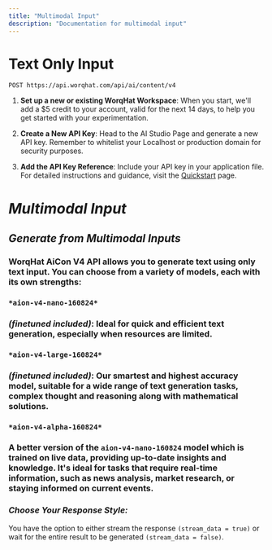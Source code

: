 ```yaml
---
title: "Multimodal Input"
description: "Documentation for multimodal input"
---
```


# Text Only Input

`POST https://api.worqhat.com/api/ai/content/v4`

<collapsible header="Before You Begin">

1. **Set up a new or existing WorqHat Workspace**: When you start, we'll add a $5 credit to your account, valid for the next 14 days, to help you get started with your experimentation.

2. **Create a New API Key**: Head to the AI Studio Page and generate a new API key. Remember to whitelist your Localhost or production domain for security purposes.

3. **Add the API Key Reference**: Include your API key in your application file. For detailed instructions and guidance, visit the [Quickstart](#) page.

</collapsible>

# *Multimodal Input*

## *Generate from Multimodal Inputs*

### WorqHat AiCon V4 API allows you to generate text using only text input. You can choose from a variety of models, each with its own strengths:
 
### `*aion-v4-nano-160824*`
### *(finetuned included)*: Ideal for quick and efficient text generation, especially when resources are limited.

### `*aion-v4-large-160824*`
### *(finetuned included)*: Our smartest and highest accuracy model, suitable for a wide range of text generation tasks, complex thought and reasoning along with mathematical solutions.

### `*aion-v4-alpha-160824*`
### A better version of the `aion-v4-nano-160824` model which is trained on live data, providing up-to-date insights and knowledge. It's ideal for tasks that require real-time information, such as news analysis, market research, or staying informed on current events.

### *Choose Your Response Style:*
You have the option to either stream the response `(stream_data = true)` or wait for the entire result to be generated `(stream_data = false)`.

<Tabs>
  <Tab title="Streaming">
    <script>
      var files = document.querySelector('input[type="file"]').files;
      var myHeaders = new Headers();
      myHeaders.append('Authorization', 'Bearer sk-02e44************');

      var formdata = new FormData();
      formdata.append('question', 'what are the images about');
      formdata.append(
        'training_data',
        'You are Alex and you are one of the best Tour Guides. Answer everything while starting with your name.'
      );

      for (const file of files) {
        formdata.append('files', file);
      }

      formdata.append('model', 'aicon-v4-nano-160824');
      formdata.append('stream_data', 'true');

      var requestOptions = {
        method: 'POST',
        headers: myHeaders,
        body: formdata,
        redirect: 'follow'
      };

      fetch('https://api.worqhat.com/api/ai/content/v4', requestOptions)
        .then(response => response.text())
        .then(result => {
          console.log(result);
          alert('Response received: ' + result);
        })
        .catch(error => {
          console.log('error', error);
          alert('Error: ' + error);
        });
    </script>
  </Tab>
  
  <Tab title="Without Streaming">
    <script>
      var files = document.querySelector('input[type="file"]').files;
      var myHeaders = new Headers();
      myHeaders.append('Authorization', 'Bearer sk-02e44************');

      var formdata = new FormData();
      formdata.append('question', 'what are the images about');
      formdata.append(
        'training_data',
        'You are Alex and you are one of the best Tour Guides. Answer everything while starting with your name.'
      );

      for (const file of files) {
        formdata.append('files', file);
      }

      formdata.append('model', 'aicon-v4-nano-160824');
      formdata.append('stream_data', 'false');

      var requestOptions = {
        method: 'POST',
        headers: myHeaders,
        body: formdata,
        redirect: 'follow'
      };

      fetch('https://api.worqhat.com/api/ai/content/v4', requestOptions)
        .then(response => response.text())
        .then(result => {
          console.log(result);
          alert('Response received: ' + result);
        })
        .catch(error => {
          console.log('error', error);
          alert('Error: ' + error);
        });
    </script>
  </Tab>
</Tabs>

### *Key Points:*

- Replace `YOUR_API_KEY` with your actual WorqHat AiCon V4 API key.
- Adjust the `model` parameter to select the desired model.
- Modify the `prompt` to provide your text input.

### *Try out other Capabilities of the WorqHat API*

- Build Multiturn Conversations or Chat Applications by having the model maintain history by default Text Only Conversational.
- Fetch real-world information and data using the Alpha Models (Text Only).
